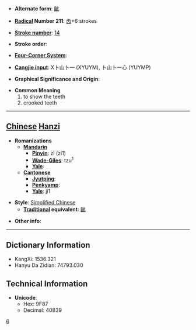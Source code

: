 * '''Alternate form''': [[齜]]

* '''[[Wiktionary:Chinese radical index| Radical]] Number 211''': [[Wiktionary:Chinese radical index 齿|齿]]+6 strokes

* '''[[Wiktionary:Chinese total strokes index|Stroke number]]''': [[Wiktionary:Chinese total strokes index 14|14]]

* '''Stroke order''': 

* '''[[Wiktionary:Chinese four corner index|Four-Corner System]]''': 

* '''[[Wiktionary:Chinese Cangjie index|Cangjie input]]''': X卜山卜一 (XYUYM), 卜山卜一心 (YUYMP)

* '''Graphical Significance and Origin''': 

* '''Common Meaning'''
*#to show the teeth
*# crooked teeth


----

== [[Chinese]] [[Hanzi]] ==

* '''Romanizations'''
** '''[[Mandarin]]'''
*** '''[[Pinyin]]''': zī (zi1)
*** '''[[Wade-Giles]]''': tzu<sup>1</sup>
*** '''[[Yale]]''': 
** '''[[Cantonese]]'''
*** '''[[Jyutping]]''':
*** '''[[Penkyamp]]''': 
*** '''[[Yale]]''': ji1

* '''Style''': [[Simplified Chinese]] 
** '''[[Traditional Chinese|Traditional]] equivalent''': [[齜]]

* '''Other info''': 

----

== Dictionary Information ==

* KangXi: 1536.321
* Hanyu Da Zidian: 74793.030

== Technical Information ==

* '''Unicode''':
** Hex: 9F87
** Decimal: 40839
[[Category:⻮|6]]